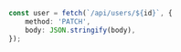 ```ts
const user = fetch(`/api/users/${id}`, {
    method: 'PATCH',
    body: JSON.stringify(body),
});
```